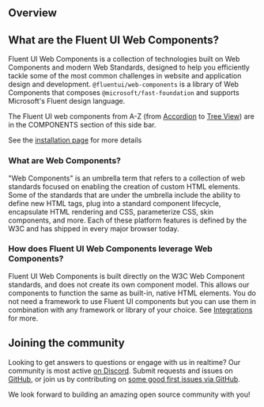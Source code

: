 
<Meta title="Getting Started/Overview" />

## Overview

## What are the Fluent UI Web Components?

Fluent UI Web Components is a collection of technologies built on Web Components and modern Web Standards, designed to help you efficiently tackle some of the most common challenges in website and application design and development.
`@fluentui/web-components` is a library of Web Components that composes `@microsoft/fast-foundation` and supports Microsoft's Fluent design language.

The Fluent UI web components from A-Z (from [Accordion](?path=/story/components-accordion--accordion) to [Tree View](?path=/story/components-tree-view--tree-view)) are in the COMPONENTS section of this side bar.

See the [installation page](?path=/story/getting-started-installation--page) for more details

### What are Web Components?

"Web Components" is an umbrella term that refers to a collection of web standards focused on enabling the creation of custom HTML elements. Some of the standards that are under the umbrella include the ability to define new HTML tags, plug into a standard component lifecycle, encapsulate HTML rendering and CSS, parameterize CSS, skin components, and more. Each of these platform features is defined by the W3C and has shipped in every major browser today.

### How does Fluent UI Web Components leverage Web Components?

Fluent UI Web Components is built directly on the W3C Web Component standards, and does not create its own component model. This allows our components to function the same as built-in, native HTML elements. You do not need a framework to use Fluent UI components but you can use them in combination with any framework or library of your choice. See [Integrations](?path=/story/integrations-introduction--page) for more.

## Joining the community

Looking to get answers to questions or engage with us in realtime? Our community is most active [on Discord](https://discord.gg/FcSNfg4). Submit requests and issues on [GitHub](https://github.com/Microsoft/fast/issues/new/choose), or join us by contributing on [some good first issues via GitHub](https://github.com/Microsoft/fast/labels/community:good-first-issue).

We look forward to building an amazing open source community with you!
